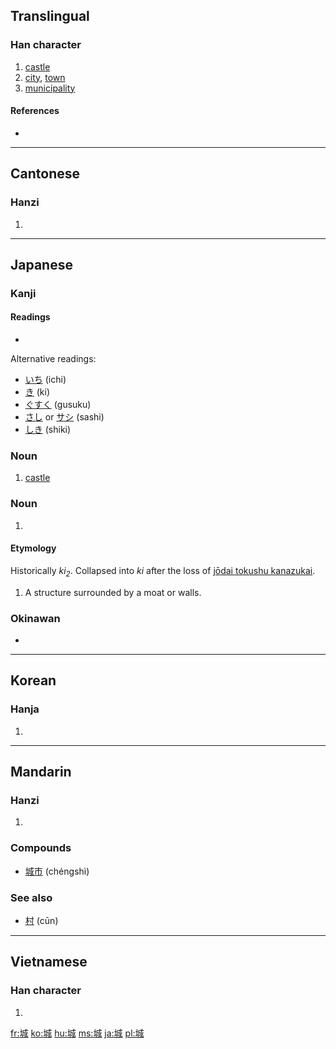 ==Translingual==

===Han character===
{{Han char|rn=32|rad=土|as=06|sn=9|four=4315<sub>0</sub>|canj=土戈竹尸 (GIHS)}}

# [[castle]]
# [[city]], [[town]]
# [[municipality]]

====References====
* {{Han ref|kx=0229.320|dkj=05086|dj=0465.220|hdz=10438.070|uh=57CE|ud=22478|bh=ABB0|bd=43952}}

----

==Cantonese==

===Hanzi===
{{yue-hanzi|jyut=|y=[[sing4]]}}

# {{defn|Cantonese}}

----

==Japanese==

===Kanji===
{{ja-kanji|grade=6|rs=土06}}

====Readings====
* {{ja-readings|on=[[じょう]] (jō)|kun=[[しろ]] (shiro)}}

Alternative readings:
* [[いち]] (ichi)
* [[き]] (ki)
* [[ぐすく]] (gusuku)
* [[さし]] or [[サシ]] (sashi)
* [[しき]] (shiki)

===Noun===
{{ja-noun|k|hira=しろ|rom=shiro}}

# [[castle]]

===Noun===
{{ja-noun|k|hira=き|rom=ki}}

# {{defn|Japanese}}

====Etymology====
{{rfc-level|Etymology not at level 3}}

Historically ''ki<sub>2</sub>''. Collapsed into ''ki'' after the loss of [[w:Jōdai Tokushu Kanazukai|jōdai tokushu kanazukai]].

# A structure surrounded by a moat or walls.

===Okinawan===
* {{ja-readings|kun=[[ぐすく]] (gusuku)}}

----

==Korean==

===Hanja===
{{ko-hanja|hangeul=성|rv=seong|mr=sŏng}}

# {{defn|Korean}}

----

==Mandarin==

===Hanzi===
{{cmn-hanzi|pin=[[chéng]] ([[cheng2]])|wg=[[ch'eng2|ch'eng<sup>2</sup>]]}}

# {{defn|Mandarin}}

===Compounds===
*[[城市]] (chéngshì)

===See also===
*[[村]] (cūn)

----

==Vietnamese==

===Han character===
{{vi-hantu|thành}}

# {{defn|Vietnamese}}

[[fr:城]]
[[ko:城]]
[[hu:城]]
[[ms:城]]
[[ja:城]]
[[pl:城]]